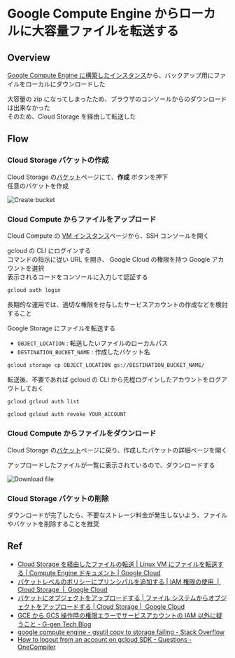 
# Google Compute Engine からローカルに大容量ファイルを転送する

## Overview

[Google Compute Engine に構築したインスタンス](/linux/build-7d2d-in-gcp)から、バックアップ用にファイルをローカルにダウンロードした

大容量の zip になってしまったため、ブラウザのコンソールからのダウンロードは出来なかった\
そのため、Cloud Storage を経由して転送した

## Flow

### Cloud Storage バケットの作成

Cloud Storage の[バケット](https://console.cloud.google.com/storage/browser)ページにて、**作成** ボタンを押下\
任意のバケットを作成

![Create bucket](/others/copy-gce-object/create-bucket.png)

### Cloud Compute からファイルをアップロード

Cloud Compute の [VM インスタンス](https://console.cloud.google.com/compute/instances)ページから、SSH コンソールを開く

gcloud の CLI にログインする\
コマンドの指示に従い URL を開き、 Google Cloud の権限を持つ Google アカウントを選択\
表示されるコードをコンソールに入力して認証する

```bash
gcloud auth login
```

<Callout type="warning" emoji="⚠">
  長期的な運用では、適切な権限を付与したサービスアカウントの作成などを検討すること
</Callout>

Google Storage にファイルを転送する

- `OBJECT_LOCATION` : 転送したいファイルのローカルパス
- `DESTINATION_BUCKET_NAME` : 作成したバケット名

```bash
gcloud storage cp OBJECT_LOCATION gs://DESTINATION_BUCKET_NAME/
```

転送後、不要であれば gcloud の CLI から先程ログインしたアカウントをログアウトしておく

```bash filename="Check account"
gcloud gcloud auth list
```

```bash filename="Logout gcloud"
gcloud gcloud auth revoke YOUR_ACCOUNT
```

### Cloud Compute からファイルをダウンロード

Cloud Storage の[バケット](https://console.cloud.google.com/storage/browser)ページに戻り、作成したバケットの詳細ページを開く

アップロードしたファイルが一覧に表示されているので、ダウンロードする

![Download file](/others/copy-gce-object/download-file.png)

### Cloud Storage バケットの削除

ダウンロードが完了したら、不要なストレージ料金が発生しないよう、ファイルやバケットを削除することを推奨

## Ref

- [Cloud Storage を経由したファイルの転送 | Linux VM にファイルを転送する | Compute Engine ドキュメント | Google Cloud](https://cloud.google.com/compute/docs/instances/transfer-files?hl=ja#gcstransfer)
- [バケットレベルのポリシーにプリンシパルを追加する | IAM 権限の使用  |  Cloud Storage  |  Google Cloud](https://cloud.google.com/storage/docs/access-control/using-iam-permissions?hl=ja#console)
- [バケットにオブジェクトをアップロードする | ファイル システムからオブジェクトをアップロードする | Cloud Storage |  Google Cloud](https://cloud.google.com/storage/docs/uploading-objects?hl=ja#upload-object-cli)
- [GCE から GCS 操作時の権限エラーでサービスアカウントの IAM 以外に疑うこと - G-gen Tech Blog](https://blog.g-gen.co.jp/entry/error-cloud-api-access-scope)
- [google compute engine - gsutil copy to storage failing - Stack Overflow](https://stackoverflow.com/questions/22645475/gsutil-copy-to-storage-failing)
- [How to logout from an account on gcloud SDK - Questions - OneCompiler](https://onecompiler.com/questions/3svmubqa9/how-to-logout-from-an-account-on-gcloud-sdk)
